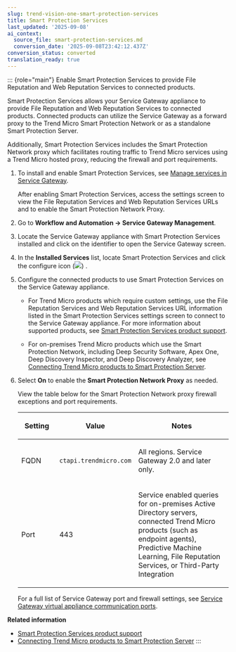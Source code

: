 ```yaml
---
slug: trend-vision-one-smart-protection-services
title: Smart Protection Services
last_updated: '2025-09-08'
ai_context:
  source_file: smart-protection-services.md
  conversion_date: '2025-09-08T23:42:12.437Z'
conversion_status: converted
translation_ready: true
---
```


::: {role="main"}
Enable Smart Protection Services to provide File Reputation and Web Reputation Services to connected products.

Smart Protection Services allows your Service Gateway appliance to provide File Reputation and Web Reputation Services to connected products. Connected products can utilize the Service Gateway as a forward proxy to the Trend Micro Smart Protection Network or as a standalone Smart Protection Server.

Additionally, Smart Protection Services includes the Smart Protection Network proxy which facilitates routing traffic to Trend Micro services using a Trend Micro hosted proxy, reducing the firewall and port requirements.

1.  To install and enable Smart Protection Services, see [Manage services in Service Gateway](managing-services-service-gateway.mdx).

    After enabling Smart Protection Services, access the settings screen to view the File Reputation Services and Web Reputation Services URLs and to enable the Smart Protection Network Proxy.

2.  Go to **Workflow and Automation → Service Gateway Management**.

3.  Locate the Service Gateway appliance with Smart Protection Services installed and click on the identifier to open the Service Gateway screen.

4.  In the **Installed Services** list, locate Smart Protection Services and click the configure icon (![](/images/configure=GUID-657DB993-ADC7-4DEC-8C62-C8739D74760E.webp)) .

5.  Configure the connected products to use Smart Protection Services on the Service Gateway appliance.

    - For Trend Micro products which require custom settings, use the File Reputation Services and Web Reputation Services URL information listed in the Smart Protection Services settings screen to connect to the Service Gateway appliance. For more information about supported products, see [Smart Protection Services product support](sps-product-support.mdx).

    - For on-premises Trend Micro products which use the Smart Protection Network, including Deep Security Software, Apex One, Deep Discovery Inspector, and Deep Discovery Analyzer, see [Connecting Trend Micro products to Smart Protection Server](connect-smart-protection-server.mdx).

6.  Select **On** to enable the **Smart Protection Network Proxy** as needed.

    View the table below for the Smart Protection Network proxy firewall exceptions and port requirements.

    <table>
    <colgroup>
    <col style="width: 20%" />
    <col style="width: 20%" />
    <col style="width: 60%" />
    </colgroup>
    <thead>
    <tr>
    <th><p>Setting</p></th>
    <th><p>Value</p></th>
    <th><p>Notes</p></th>
    </tr>
    </thead>
    <tbody>
    <tr>
    <td><p>FQDN</p></td>
    <td><p><code>ctapi.trendmicro.com</code></p></td>
    <td><p>All regions. Service Gateway 2.0 and later only.</p></td>
    </tr>
    <tr>
    <td><p>Port</p></td>
    <td><p>443</p></td>
    <td><p>Service enabled queries for on-premises Active Directory servers, connected Trend Micro products (such as endpoint agents), Predictive Machine Learning, File Reputation Services, or Third-Party Integration</p></td>
    </tr>
    </tbody>
    </table>

    For a full list of Service Gateway port and firewall settings, see [Service Gateway virtual appliance communication ports](sg-ports-used.mdx).

**Related information**

- [Smart Protection Services product support](sps-product-support.md "Discover which Trend products and services are supported by Service Gateway Smart Protection Services.")
- [Connecting Trend Micro products to Smart Protection Server](connect-smart-protection-server.mdx)
:::
